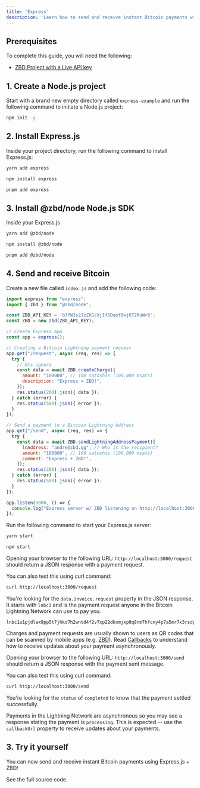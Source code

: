 ```yaml
---
title: 'Express'
description: 'Learn how to send and receive instant Bitcoin payments with Express and ZBD.'
---
```


## Prerequisites

To complete this guide, you will need the following:

- [ZBD Project with a Live API key](/get-started/api-keys)

## 1. Create a Node.js project

Start with a brand new empty directory called `express-example` and run the following command to initiate a Node.js project:

```bash
npm init -y
```

## 2. Install Express.js

Inside your project directory, run the following command to install Express.js:

<CodeGroup>

```bash yarn
yarn add express
```

```bash npm
npm install express
```

```bash pnpm
pnpm add express
```

</CodeGroup>

## 3. Install @zbd/node Node.js SDK

Inside your Express.js 

<CodeGroup>

```bash yarn
yarn add @zbd/node
```

```bash npm
npm install @zbd/node
```

```bash pnpm
pnpm add @zbd/node
```

</CodeGroup>

## 4. Send and receive Bitcoin

Create a new file called `index.js` and add the following code:

```js
import express from "express";
import { zbd } from "@zbd/node";

const ZBD_API_KEY = 'b7YW3s2JzZKGcXjIf5Dqof8wjKT2RuWr8';
const ZBD = new zbd(ZBD_API_KEY);

// Create Express app
const app = express();

// Creating a Bitcoin Lightning payment request
app.get("/request", async (req, res) => {
  try {
    // @ts-ignore
    const data = await ZBD.createCharge({
      amount: "100000", // 100 satoshis (100,000 msats)
      description: "Express + ZBD!",
    });
    res.status(200).json({ data });
  } catch (error) {
    res.status(500).json({ error });
  }
});

// Send a payment to a Bitcoin Lightning Address
app.get("/send", async (req, res) => {
  try {
    const data = await ZBD.sendLightningAddressPayment({
      lnAddress: "andre@zbd.gg", // Who is the recipient?
      amount: "100000", // 100 satoshis (100,000 msats)
      comment: "Express + ZBD!",
    });
    res.status(200).json({ data });
  } catch (error) {
    res.status(500).json({ error });
  }
});

app.listen(3000, () => {
  console.log("Express server w/ ZBD listening on http://localhost:3000");
});
```

Run the following command to start your Express.js server:

<CodeGroup>

```bash yarn
yarn start
```

```bash npm
npm start
```

</CodeGroup>

Opening your browser to the following URL: `http://localhost:3000/request` should return a JSON response with a payment request.

You can also test this using curl command:

```bash
curl http://localhost:3000/request
```

You're looking for the `data.invoice.request` property in the JSON response. It starts with `lnbc1` and is the payment request anyone in the Bitcoin Lightning Network can use to pay you.

```
lnbc1u1pjdlax9pp5t7jhkd7h2wntd4f2v7xp22dknmjxp0q8nm7hfcny4p7a5mr7x3rsdp9f4hkueteypshggrfde6x2unwv46zqumsv4jkgcqzzsxqzjcsp5dsayu6m6632p28rnkeeqsr7d54amrkv6wh46yrv42gdgca8xl8gs9qyyssqgj2zrkax733rzulfkzc5mqsr8fpwrva82stpa7e0frw32722trv37jlq8mvlqfp8y75lr6mz63zd7qnxar8hhsehuy22pvfq6wjxwqqqa60lx3
```

<Info>Charges and payment requests are usually shown to users as QR codes that can be scanned by mobile apps (e.g. [ZBD](https://zbd.one/download)). Read [Callbacks](/payments/api/callbacks) to understand how to receive updates about your payment asynchronously.</Info>

Opening your browser to the following URL: `http://localhost:3000/send` should return a JSON response with the payment sent message.

You can also test this using curl command:

```bash
curl http://localhost:3000/send
```

You're looking for the `status` of `completed` to know that the payment settled successfully. 

<Info>Payments in the Lightning Network are asynchronous so you may see a response stating the payment is `processing`. This is expected -- use the `callbackUrl` property to receive updates about your payments.</Info>

## 3. Try it yourself

You can now send and receive instant Bitcoin payments using Express.js + ZBD!

<CardGroup cols={1}>
  <Card title="Express.js Example" icon="github" color="#000000" href="https://github.com/zebedeeio/zbd-express-example">
    See the full source code.
  </Card>
</CardGroup>
